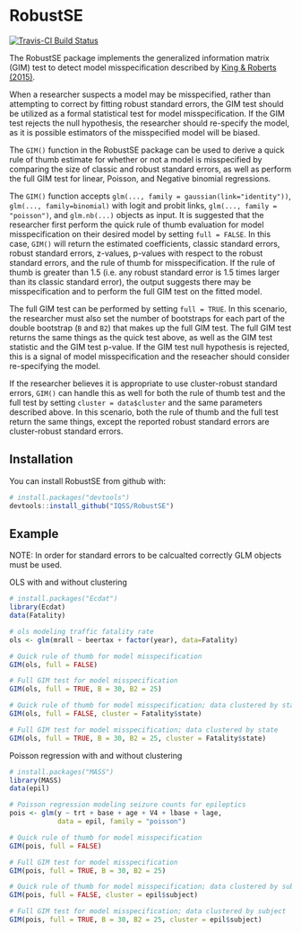 # RobustSE

[![Travis-CI Build Status](https://travis-ci.org/IQSS/RobustSE.svg?branch=master)](https://travis-ci.org/IQSS/RobustSE)

The RobustSE package implements the generalized information matrix
(GIM) test to detect model misspecification described by [King & Roberts (2015)](https://gking.harvard.edu/files/gking/files/robust_0.pdf). 

When a researcher suspects a model may be misspecified, rather than attempting to correct by fitting robust standard errors, the GIM test should be utilized as a formal statistical test for model misspecification. If the GIM test rejects the null hypothesis, the researcher should re-specify the model, as it is possible estimators of the misspecified model will be biased.

The `GIM()` function in the RobustSE package can be used to derive a quick rule of thumb estimate for whether or not a model is misspecified by comparing the size of classic and robust standard errors, as well as perform the full GIM test for linear, Poisson, and Negative binomial regressions.

The `GIM()` function accepts `glm(..., family = gaussian(link="identity"))`, `glm(..., family=binomial)` with logit and probit links, `glm(..., family = "poisson")`, and `glm.nb(...)` objects as input. It is suggested that the researcher first perform the quick rule of thumb evaluation for model misspecification on their desired model by setting `full = FALSE`. In this case, `GIM()` will return the estimated coefficients, classic standard errors, robust standard errors, z-values, p-values with respect to the robust standard errors, and the rule of thumb for misspecification. If the rule of thumb is greater than 1.5 (i.e. any robust standard error is 1.5 times larger than its classic standard error), the output suggests there may be misspecification and to perform the full GIM test on the fitted model.

The full GIM test can be performed by setting `full = TRUE`. In this scenario, the researcher must also set the number of bootstraps for each part of the double bootstrap (`B` and `B2`) that makes up the full GIM test. The full GIM test returns the same things as the quick test above, as well as the GIM test statistic and the GIM test p-value. If the GIM test null hypothesis is rejected, this is a signal of model misspecification and the reseacher should consider re-specifying the model. 

If the researcher believes it is appropriate to use cluster-robust standard errors, `GIM()` can handle this as well for both the rule of thumb test and the full test by setting `cluster = data$cluster` and the same parameters described above. In this scenario, both the rule of thumb and the full test return the same things, except the reported robust standard errors are cluster-robust standard errors.




## Installation

You can install RobustSE from github with:

```r
# install.packages("devtools")
devtools::install_github("IQSS/RobustSE")
```

## Example

NOTE: In order for standard errors to be calcualted correctly GLM objects must be used.

OLS with and without clustering
```r
# install.packages("Ecdat")
library(Ecdat)
data(Fatality)

# ols modeling traffic fatality rate
ols <- glm(mrall ~ beertax + factor(year), data=Fatality)

# Quick rule of thumb for model misspecification
GIM(ols, full = FALSE)

# Full GIM test for model misspecification
GIM(ols, full = TRUE, B = 30, B2 = 25)

# Quick rule of thumb for model misspecification; data clustered by state
GIM(ols, full = FALSE, cluster = Fatality$state)

# Full GIM test for model misspecification; data clustered by state
GIM(ols, full = TRUE, B = 30, B2 = 25, cluster = Fatality$state)
```

Poisson regression with and without clustering
```r
# install.packages("MASS")
library(MASS)
data(epil)

# Poisson regression modeling seizure counts for epileptics
pois <- glm(y ~ trt + base + age + V4 + lbase + lage,
            data = epil, family = "poisson")

# Quick rule of thumb for model misspecification
GIM(pois, full = FALSE)

# Full GIM test for model misspecification
GIM(pois, full = TRUE, B = 30, B2 = 25)

# Quick rule of thumb for model misspecification; data clustered by subject
GIM(pois, full = FALSE, cluster = epil$subject)

# Full GIM test for model misspecification; data clustered by subject
GIM(pois, full = TRUE, B = 30, B2 = 25, cluster = epil$subject)
```
